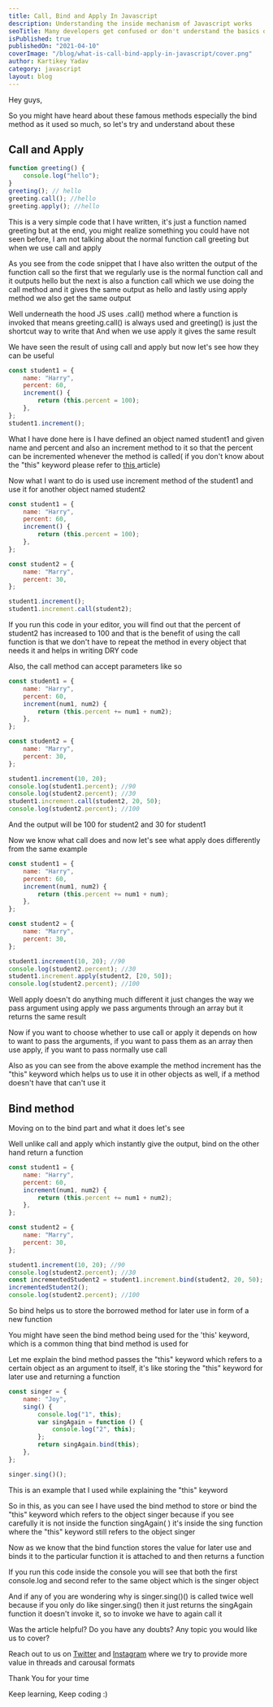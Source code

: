 ```yaml
---
title: Call, Bind and Apply In Javascript
description: Understanding the inside mechanism of Javascript works
seoTitle: Many developers get confused or don't understand the basics of call, bind, and apply, in this article, you will understand everything related to call, bind and apply
isPublished: true
publishedOn: "2021-04-10"
coverImage: "/blog/what-is-call-bind-apply-in-javascript/cover.png"
author: Kartikey Yadav
category: javascript
layout: blog
---
```


Hey guys,

So you might have heard about these famous methods especially the bind method as it used so much, so let's try and understand about these

## Call and Apply

```javascript
function greeting() {
	console.log("hello");
}
greeting(); // hello
greeting.call(); //hello
greeting.apply(); //hello
```

This is a very simple code that I have written, it's just a function named greeting but at the end, you might realize something you could have not seen before, I am not talking about the normal function call greeting but when we use call and apply

As you see from the code snippet that I have also written the output of the function call so the first that we regularly use is the normal function call and it outputs hello but the next is also a function call which we use doing the call method and it gives the same output as hello and lastly using apply method we also get the same output

Well underneath the hood JS uses .call() method where a function is invoked that means greeting.call() is always used and greeting() is just the shortcut way to write that
And when we use apply it gives the same result

We have seen the result of using call and apply but now let's see how they can be useful

```javascript
const student1 = {
	name: "Harry",
	percent: 60,
	increment() {
		return (this.percent = 100);
	},
};
student1.increment();
```

What I have done here is I have defined an object named student1 and given name and percent and also an increment method to it so that the percent can be incremented whenever the method is called( if you don't know about the "this" keyword please refer to [this](https://www.aviatecoders.com/how-this-keyword-works-in-javascript)[ ](https://developersdomain.netlify.app/how-this-keyword-works-in-javascript)article)

Now what I want to do is used use increment method of the student1 and use it for another object named student2

```javascript
const student1 = {
	name: "Harry",
	percent: 60,
	increment() {
		return (this.percent = 100);
	},
};

const student2 = {
	name: "Marry",
	percent: 30,
};

student1.increment();
student1.increment.call(student2);
```

If you run this code in your editor, you will find out that the percent of student2 has increased to 100 and that is the benefit of using the call function is that we don't have to repeat the method in every object that needs it and helps in writing DRY code

Also, the call method can accept parameters like so

```javascript
const student1 = {
	name: "Harry",
	percent: 60,
	increment(num1, num2) {
		return (this.percent += num1 + num2);
	},
};

const student2 = {
	name: "Marry",
	percent: 30,
};

student1.increment(10, 20);
console.log(student1.percent); //90
console.log(student2.percent); //30
student1.increment.call(student2, 20, 50);
console.log(student2.percent); //100
```

And the output will be 100 for student2 and 30 for student1

Now we know what call does and now let's see what apply does differently from the same example

```javascript
const student1 = {
	name: "Harry",
	percent: 60,
	increment(num1, num2) {
		return (this.percent += num1 + num);
	},
};

const student2 = {
	name: "Marry",
	percent: 30,
};

student1.increment(10, 20); //90
console.log(student2.percent); //30
student1.increment.apply(student2, [20, 50]);
console.log(student2.percent); //100
```

Well apply doesn't do anything much different it just changes the way we pass argument using apply we pass arguments through an array but it returns the same result

Now if you want to choose whether to use call or apply it depends on how to want to pass the arguments, if you want to pass them as an array then use apply, if you want to pass normally use call

Also as you can see from the above example the method increment has the "this" keyword which helps us to use it in other objects as well, if a method doesn't have that can't use it

## Bind method

Moving on to the bind part and what it does let's see

Well unlike call and apply which instantly give the output, bind on the other hand return a function

```javascript
const student1 = {
	name: "Harry",
	percent: 60,
	increment(num1, num2) {
		return (this.percent += num1 + num2);
	},
};

const student2 = {
	name: "Marry",
	percent: 30,
};

student1.increment(10, 20); //90
console.log(student2.percent); //30
const incrementedStudent2 = student1.increment.bind(student2, 20, 50);
incrementedStudent2();
console.log(student2.percent); //100
```

So bind helps us to store the borrowed method for later use in form of a new function

You might have seen the bind method being used for the 'this' keyword, which is a common thing that bind method is used for

Let me explain the bind method passes the "this" keyword which refers to a certain object as an argument to itself, it's like storing the "this" keyword for later use and returning a function

```javascript
const singer = {
	name: "Joy",
	sing() {
		console.log("1", this);
		var singAgain = function () {
			console.log("2", this);
		};
		return singAgain.bind(this);
	},
};

singer.sing()();
```

This is an example that I used while explaining the "this" keyword

So in this, as you can see I have used the bind method to store or bind the "this" keyword which refers to the object singer because if you see carefully it is not inside the function singAgain( ) it's inside the sing function where the "this" keyword still refers to the object singer

Now as we know that the bind function stores the value for later use and binds it to the particular function it is attached to and then returns a function

If you run this code inside the console you will see that both the first console.log and second refer to the same object which is the singer object

And if any of you are wondering why is singer.sing()() is called twice well because if you only do like singer.sing() then it just returns the singAgain function it doesn't invoke it, so to invoke we have to again call it

Was the article helpful? Do you have any doubts? Any topic you would like us to cover?

Reach out to us on [](https://twitter.com/kartikey_yadav7)[Twitter](https://twitter.com/aviatecoders) and [Instagram](https://instagram.com/aviatecoders) where we try to provide more value in threads and carousal formats

Thank You for your time

Keep learning, Keep coding :)

<!--EndFragment-->
